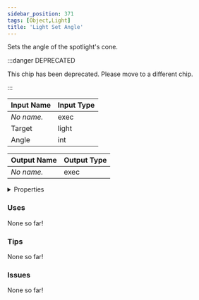 ```yaml
---
sidebar_position: 371
tags: [Object,Light]
title: 'Light Set Angle'
---
```


Sets the angle of the spotlight's cone.

:::danger DEPRECATED

This chip has been deprecated. Please move to a different chip.

:::


<EsbSvg />

| Input Name | Input Type |
|-----------|-----------|
| *No name.* | exec |
| Target | light |
| Angle | int |

| Output Name | Output Type |
|-----------|-----------|
| *No name.* | exec |


<details>
  <summary>Properties</summary>
  <div>
    <div>
    <table>
      <thead>
        <tr>
          <th>Is beta required?</th>
          <th>❌</th>
        </tr>
        <tr>
          <th>Is this chip a trolling risk?</th>
          <th>❌</th>
        </tr>
        <tr>
          <th>Is this chip a role assignment risk?</th>
          <th>❌</th>
        </tr>
        <tr>
          <th>Chip UUID</th>
          <th>873d8765-9dc7-41ea-87ef-dd6e32119af8</th>
        </tr>
      </thead>
    </table>
    </div>
  </div>
</details>

### Uses

None so far!

### Tips

None so far!

### Issues

None so far!